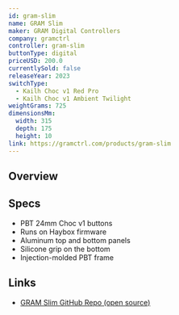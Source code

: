 ```yaml
---
id: gram-slim
name: GRAM Slim
maker: GRAM Digital Controllers
company: gramctrl
controller: gram-slim
buttonType: digital
priceUSD: 200.0
currentlySold: false
releaseYear: 2023
switchType:
  - Kailh Choc v1 Red Pro
  - Kailh Choc v1 Ambient Twilight
weightGrams: 725
dimensionsMm:
  width: 315
  depth: 175
  height: 10
link: https://gramctrl.com/products/gram-slim
---
```


## Overview

## Specs

- PBT 24mm Choc v1 buttons
- Runs on Haybox firmware
- Aluminum top and bottom panels
- Silicone grip on the bottom
- Injection-molded PBT frame

## Links

- [GRAM Slim GitHub Repo (open source)](https://github.com/GrammyMoney/GRAM-SLIM)

